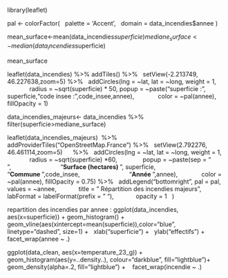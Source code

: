 library(leaflet)

pal <- colorFactor(
  palette = 'Accent',
  domain = data_incendies$annee
)

mean_surface<-mean(data_incendies$superficie)
mediane_surface<-median(data_incendies$superficie)

mean_surface

leaflet(data_incendies) %>% addTiles() %>%
  setView(-2.213749, 46.227638,zoom=5) %>%
  addCircles(lng = ~lat, lat = ~long, weight = 1,
             radius = ~sqrt(superficie) * 50, popup = ~paste("superficie :", superficie,"code insee :",code_insee,annee),
             color = ~pal(annee), fillOpacity = 1)

data_incendies_majeurs<- data_incendies %>%
  filter(superficie>mediane_surface)

leaflet(data_incendies_majeurs)  %>% 
  addProviderTiles("OpenStreetMap.France") %>%
  setView(2.792276, 46.461114,zoom=5)      %>%
  addCircles(lng = ~lat, lat = ~long, weight = 1,
             radius = ~sqrt(superficie) *60, 
             popup = ~paste(sep = "<br/>",
                            "<b>Surface (hectares) </b>", superficie,
                            "<b>Commune </b>",code_insee,
                            "<b>Année </b>",annee),
             color = ~pal(annee), fillOpacity = 0.75) %>%
  addLegend("bottomright", pal = pal, values = ~annee,
            title = " Répartition des incendies majeurs",
            labFormat = labelFormat(prefix = " "),
            opacity = 1
  )


repartition des incendies par annee :
ggplot(data_incendies, aes(x=superficie)) + geom_histogram() + 
  geom_vline(aes(xintercept=mean(superficie)),color="blue", linetype="dashed", size=1) +
  xlab("superficie") +
  ylab("effectifs") +
facet_wrap(annee ~ .)


ggplot(data_clean, aes(x=temperature_23_g)) + 
  geom_histogram(aes(y=..density..), colour="darkblue", fill="lightblue")+
  geom_density(alpha=.2, fill="lightblue") + 
  facet_wrap(incendie ~ .)


             
             
